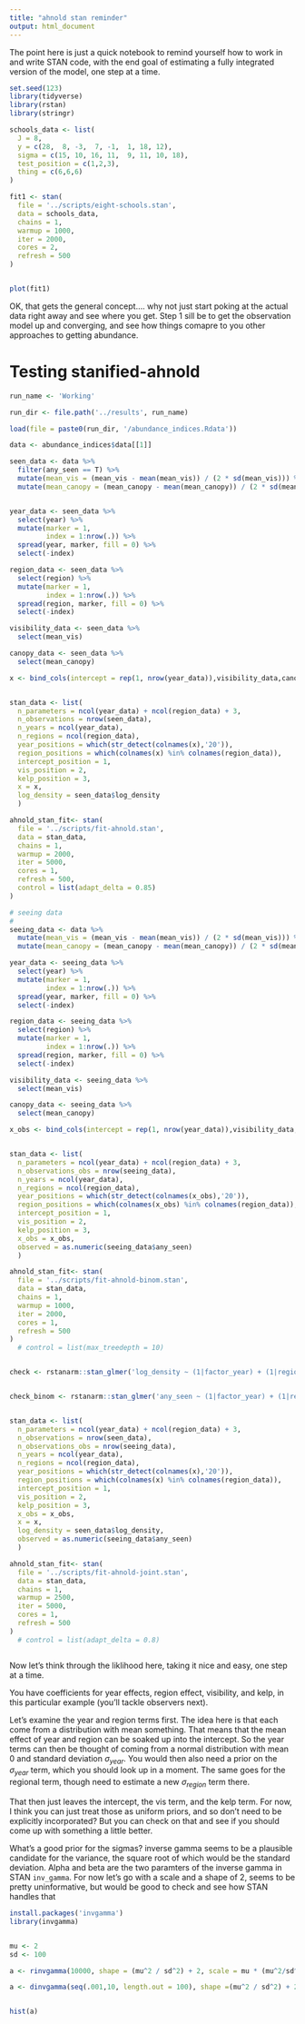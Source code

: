```yaml
---
title: "ahnold stan reminder"
output: html_document
---
```


The point here is just a quick notebook to remind yourself how to work in and write STAN code, with the end goal of estimating a fully integrated version of the model, one step at a time. 

```r
set.seed(123)
library(tidyverse)
library(rstan)
library(stringr)
```

```r


schools_data <- list(
  J = 8,
  y = c(28,  8, -3,  7, -1,  1, 18, 12),
  sigma = c(15, 10, 16, 11,  9, 11, 10, 18),
  test_position = c(1,2,3),
  thing = c(6,6,6)
)

fit1 <- stan(
  file = '../scripts/eight-schools.stan',
  data = schools_data,
  chains = 1,
  warmup = 1000,
  iter = 2000,
  cores = 2, 
  refresh = 500
)


plot(fit1)

```

OK, that gets the general concept.... why not just start poking at the actual data right away and see where you get. Step 1 sill be to get the observation model up and converging, and see how things comapre to you other approaches to getting abundance. 

# Testing stanified-ahnold

```r

run_name <- 'Working'

run_dir <- file.path('../results', run_name)

load(file = paste0(run_dir, '/abundance_indices.Rdata'))

data <- abundance_indices$data[[1]]

seen_data <- data %>% 
  filter(any_seen == T) %>% 
  mutate(mean_vis = (mean_vis - mean(mean_vis)) / (2 * sd(mean_vis))) %>% 
  mutate(mean_canopy = (mean_canopy - mean(mean_canopy)) / (2 * sd(mean_canopy)))  


year_data <- seen_data %>% 
  select(year) %>% 
  mutate(marker = 1, 
         index = 1:nrow(.)) %>% 
  spread(year, marker, fill = 0) %>% 
  select(-index)

region_data <- seen_data %>% 
  select(region) %>% 
  mutate(marker = 1, 
         index = 1:nrow(.)) %>% 
  spread(region, marker, fill = 0) %>% 
  select(-index)

visibility_data <- seen_data %>% 
  select(mean_vis) 

canopy_data <- seen_data %>% 
  select(mean_canopy)

x <- bind_cols(intercept = rep(1, nrow(year_data)),visibility_data,canopy_data,year_data, region_data)


stan_data <- list(
  n_parameters = ncol(year_data) + ncol(region_data) + 3,
  n_observations = nrow(seen_data),
  n_years = ncol(year_data),
  n_regions = ncol(region_data),
  year_positions = which(str_detect(colnames(x),'20')),
  region_positions = which(colnames(x) %in% colnames(region_data)),
  intercept_position = 1,
  vis_position = 2,
  kelp_position = 3,
  x = x,
  log_density = seen_data$log_density
  )

ahnold_stan_fit<- stan(
  file = '../scripts/fit-ahnold.stan',
  data = stan_data,
  chains = 1,
  warmup = 2000,
  iter = 5000,
  cores = 1, 
  refresh = 500, 
  control = list(adapt_delta = 0.85)
)

# seeing data
# 
seeing_data <- data %>% 
  mutate(mean_vis = (mean_vis - mean(mean_vis)) / (2 * sd(mean_vis))) %>% 
  mutate(mean_canopy = (mean_canopy - mean(mean_canopy)) / (2 * sd(mean_canopy)))  

year_data <- seeing_data %>% 
  select(year) %>% 
  mutate(marker = 1, 
         index = 1:nrow(.)) %>% 
  spread(year, marker, fill = 0) %>% 
  select(-index)

region_data <- seeing_data %>% 
  select(region) %>% 
  mutate(marker = 1, 
         index = 1:nrow(.)) %>% 
  spread(region, marker, fill = 0) %>% 
  select(-index)

visibility_data <- seeing_data %>% 
  select(mean_vis) 

canopy_data <- seeing_data %>% 
  select(mean_canopy)

x_obs <- bind_cols(intercept = rep(1, nrow(year_data)),visibility_data,canopy_data,year_data, region_data)


stan_data <- list(
  n_parameters = ncol(year_data) + ncol(region_data) + 3,
  n_observations_obs = nrow(seeing_data),
  n_years = ncol(year_data),
  n_regions = ncol(region_data),
  year_positions = which(str_detect(colnames(x_obs),'20')),
  region_positions = which(colnames(x_obs) %in% colnames(region_data)),
  intercept_position = 1,
  vis_position = 2,
  kelp_position = 3,
  x_obs = x_obs,
  observed = as.numeric(seeing_data$any_seen)
  )

ahnold_stan_fit<- stan(
  file = '../scripts/fit-ahnold-binom.stan',
  data = stan_data,
  chains = 1,
  warmup = 1000,
  iter = 2000,
  cores = 1, 
  refresh = 500
)
  # control = list(max_treedepth = 10)


check <- rstanarm::stan_glmer('log_density ~ (1|factor_year) + (1|region) + mean_canopy + mean_vis', data = seen_data)


check_binom <- rstanarm::stan_glmer('any_seen ~ (1|factor_year) + (1|region) + mean_canopy + mean_vis', data = seeing_data, family = 'binomial')


stan_data <- list(
  n_parameters = ncol(year_data) + ncol(region_data) + 3,
  n_observations = nrow(seen_data),
  n_observations_obs = nrow(seeing_data),
  n_years = ncol(year_data),
  n_regions = ncol(region_data),
  year_positions = which(str_detect(colnames(x),'20')),
  region_positions = which(colnames(x) %in% colnames(region_data)),
  intercept_position = 1,
  vis_position = 2,
  kelp_position = 3,
  x_obs = x_obs,
  x = x,
  log_density = seen_data$log_density,
  observed = as.numeric(seeing_data$any_seen)
  )

ahnold_stan_fit<- stan(
  file = '../scripts/fit-ahnold-joint.stan',
  data = stan_data,
  chains = 1,
  warmup = 2500,
  iter = 5000,
  cores = 1, 
  refresh = 500
)
  # control = list(adapt_delta = 0.8)



```

Now let's think through the liklihood here, taking it nice and easy, one step at a time. 

You have coefficients for year effects, region effect, visibility, and kelp, in this particular example (you'll tackle observers next). 

Let's examine the year and region terms first. The idea here is that each come from a distribution with mean something. That means that the mean effect of year and region can be soaked up into the intercept. So the year terms can then be thought of coming from a normal distribution with mean 0 and standard deviation $\sigma_{year}$. You would then also need a prior on the $\sigma_{year}$ term, which you should look up in a moment. The same goes for the regional term, though need to estimate a new $\sigma_{region}$ term there. 

That then just leaves the intercept, the vis term, and the kelp term. For now, I think you can just treat those as uniform priors, and so don't need to be explicitly incorporated? But you can check on that and see if you should come up with something a little better. 

What's a good prior for the sigmas? inverse gamma seems to be a plausible candidate for the variance, the square root of which would be the standard deviation. Alpha and beta are the two paramters of the inverse gamma in STAN `inv_gamma`. For now let's go with a scale and a shape of 2, seems to be pretty uninformative, but would be good to check and see how STAN handles that

```r
install.packages('invgamma')
library(invgamma)


mu <- 2
sd <- 100

a <- rinvgamma(10000, shape = (mu^2 / sd^2) + 2, scale = mu * (mu^2/sd^2 + 1))

a <- dinvgamma(seq(.001,10, length.out = 100), shape =(mu^2 / sd^2) + 2, scale = mu * (mu^2/sd^2 + 1) )


hist(a)

```



